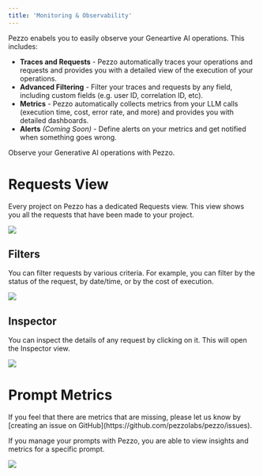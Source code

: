 ```yaml
---
title: 'Monitoring & Observability'
---
```

Pezzo enabels you to easily observe your Geneartive AI operations. This includes:

- **Traces and Requests** - Pezzo automatically traces your operations and requests and provides you with a detailed view of the execution of your operations.
- **Advanced Filtering** - Filter your traces and requests by any field, including custom fields (e.g. user ID, correlation ID, etc).
- **Metrics** - Pezzo automatically collects metrics from your LLM calls (execution time, cost, error rate, and more) and provides you with detailed dashboards.
- **Alerts** *(Coming Soon)* - Define alerts on your metrics and get notified when something goes wrong.

Observe your Generative AI operations with Pezzo.

# Requests View

Every project on Pezzo has a dedicated Requests view. This view shows you all the requests that have been made to your project.

<Frame caption="Pezzo Project Requests View">
  <img src="/platform/observability/requests-view.png" />
</Frame>

## Filters

You can filter requests by various criteria. For example, you can filter by the status of the request, by date/time, or by the cost of execution.

<Frame caption="Filters">
  <img src="/platform/observability/filters.png" />
</Frame>

## Inspector

You can inspect the details of any request by clicking on it. This will open the Inspector view.

<Frame caption="Request Inspector">
  <img src="/platform/observability/request-inspector.png" />
</Frame>

# Prompt Metrics

<Tip>
If you feel that there are metrics that are missing, please let us know by [creating an issue on GitHub](https://github.com/pezzolabs/pezzo/issues).
</Tip>

If you manage your prompts with Pezzo, you are able to view insights and metrics for a specific prompt.

<Frame caption="Prompt Metrics">
  <img src="/platform/observability/prompt-metrics.png" />
</Frame>